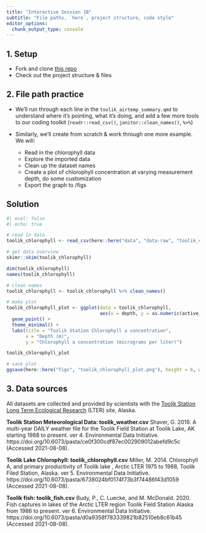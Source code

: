 ```yaml
---
title: "Interactive Session 1B"
subtitle: "File paths, `here`, project structure, code style"
editor_options: 
  chunk_output_type: console
---
```


## 1. Setup

- Fork and clone [this repo](https://github.com/eds-221-programming-essentials/eds221-day1-comp)
- Check out the project structure & files

## 2. File path practice

- We'll run through each line in the `toolik_airtemp_summary.qmd` to understand where it's pointing, what it's doing, and add a few more tools to our coding toolkit (`readr::read_csv()`, `janitor::clean_names()`, `%>%`)

- Similarly, we'll create from scratch & work through one more example. We will: 

  - Read in the chlorophyll data
  - Explore the imported data
  - Clean up the dataset names
  - Create a plot of chlorophyll concentration at varying measurement depth, do some customization
  - Export the graph to /figs
  
::: {.callout-tip collapse=true}
## Solution
```r
#| eval: false
#| echo: true

# read in data
toolik_chlorophyll <- read_csv(here::here("data", "data-raw", "toolik_chlorophyll.csv"))

# get data overview
skimr::skim(toolik_chlorophyll)

dim(toolik_chlorophyll)
names(toolik_chlorophyll)

# clean names
toolik_chlorophyll <- toolik_chlorophyll %>% clean_names() 

# make plot
toolik_chlorophyll_plot <- ggplot(data = toolik_chlorophyll, 
                                  aes(x = depth, y = as.numeric(active_chl_a_ug_l))) +
  geom_point() +
  theme_minimal() +
  labs(title = "Toolik Station Chlorophyll a concentration",
       x = "Depth (m)",
       y = "Chlorophyll a concentration (micrograms per liter)")

toolik_chlorophyll_plot

# save plot
ggsave(here::here("figs", "toolik_chlorophyll_plot.png"), height = 6, width = 7)
```
:::  


## 3. Data sources 

All datasets are collected and provided by scientists with the [Toolik Station Long Term Ecological Research](https://www.uaf.edu/toolik/) (LTER) site, Alaska.

**Toolik Station Meteorological Data: toolik_weather.csv** Shaver, G. 2019. A multi-year DAILY weather file for the Toolik Field Station at Toolik Lake, AK starting 1988 to present. ver 4. Environmental Data Initiative. https://doi.org/10.6073/pasta/ce0f300cdf87ec002909012abefd9c5c (Accessed 2021-08-08).

**Toolik Lake Chlorophyll: toolik_chlorophyll.csv**  Miller, M. 2014. Chlorophyll A, and primary productivity of Toolik lake , Arctic LTER 1975 to 1988, Toolik Filed Station, Alaska. ver 5. Environmental Data Initiative. https://doi.org/10.6073/pasta/6738024bf0174f73b3f74486f43d1059 (Accessed 2021-08-08).

**Toolik fish: toolik_fish.csv** Budy, P., C. Luecke, and M. McDonald. 2020. Fish captures in lakes of the Arctic LTER region Toolik Field Station Alaska from 1986 to present. ver 6. Environmental Data Initiative. https://doi.org/10.6073/pasta/d0a9358f783339821b82510eb8c61b45 (Accessed 2021-08-08).



